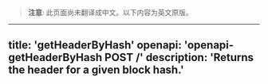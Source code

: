 <!-- AUTO-GENERATED-CONTENT:START (ENGLISH-COPY) -->
> **注意**: 此页面尚未翻译成中文。以下内容为英文原版。

---
title: 'getHeaderByHash'
openapi: 'openapi-getHeaderByHash POST /'
description: 'Returns the header for a given block hash.'
---